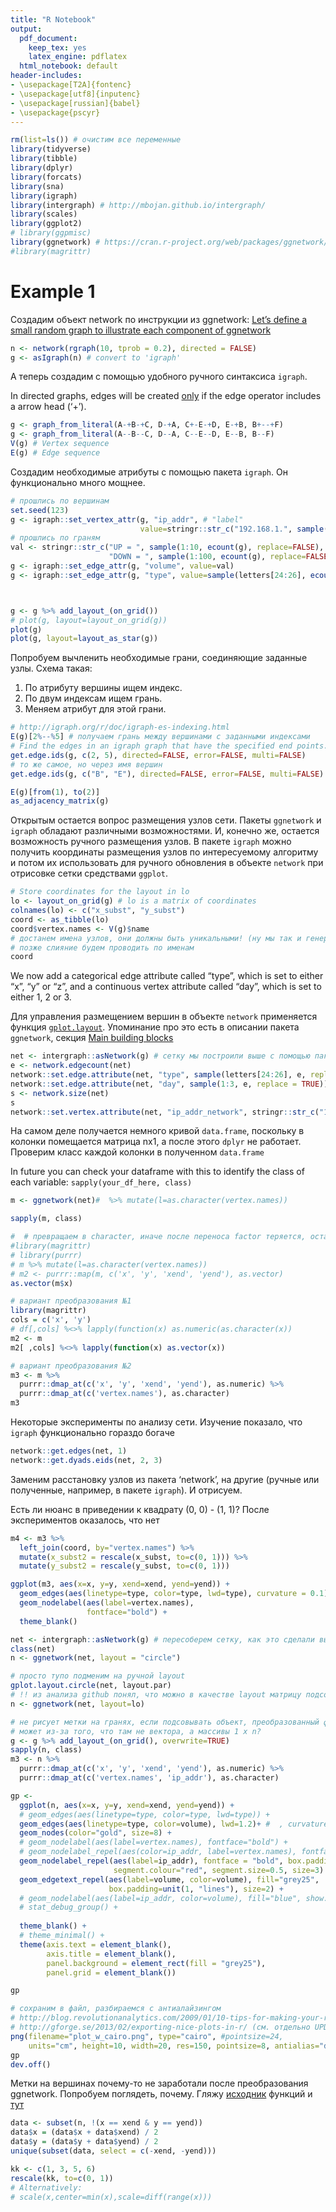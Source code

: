 ```yaml
---
title: "R Notebook"
output:
  pdf_document:
    keep_tex: yes
    latex_engine: pdflatex
  html_notebook: default
header-includes:
- \usepackage[T2A]{fontenc}
- \usepackage[utf8]{inputenc}
- \usepackage[russian]{babel}
- \usepackage{pscyr}
---
```


```r
rm(list=ls()) # очистим все переменные
library(tidyverse)
library(tibble)
library(dplyr)
library(forcats)
library(sna)
library(igraph)
library(intergraph) # http://mbojan.github.io/intergraph/
library(scales)
library(ggplot2)
# library(ggpmisc)
library(ggnetwork) # https://cran.r-project.org/web/packages/ggnetwork/vignettes/ggnetwork.html
#library(magrittr)

```

# Example 1

Создадим объект network по инструкции из ggnetwork: [Let’s define a small random graph to illustrate each component of ggnetwork](https://cran.r-project.org/web/packages/ggnetwork/vignettes/ggnetwork.html#minimal-example)
```r
n <- network(rgraph(10, tprob = 0.2), directed = FALSE)
g <- asIgraph(n) # convert to 'igraph'
```

А теперь создадим с помощью удобного ручного синтаксиса `igraph`.

In directed graphs, edges will be created [only](http://igraph.org/r/doc/graph_from_literal.html) if the edge operator includes a arrow head (‘+’).
```r
g <- graph_from_literal(A-+B-+C, D-+A, C+-E-+D, E-+B, B+--+F)
g <- graph_from_literal(A--B--C, D--A, C--E--D, E--B, B--F)
V(g) # Vertex sequence
E(g) # Edge sequence
```

Создадим необходимые атрибуты с помощью пакета `igraph`. Он функционально много мощнее.

```r
# прошлись по вершинам
set.seed(123)
g <- igraph::set_vertex_attr(g, "ip_addr", # "label"
                             value=stringr::str_c("192.168.1.", sample(1:254, vcount(g), replace=FALSE)))
# прошлись по граням
val <- stringr::str_c("UP = ", sample(1:10, ecount(g), replace=FALSE), " Мбит/с\n", 
                      "DOWN = ", sample(1:100, ecount(g), replace=FALSE), " Мбит/с")
g <- igraph::set_edge_attr(g, "volume", value=val)
g <- igraph::set_edge_attr(g, "type", value=sample(letters[24:26], ecount(g), replace=TRUE))



g <- g %>% add_layout_(on_grid())
# plot(g, layout=layout_on_grid(g))
plot(g)
plot(g, layout=layout_as_star(g))
```
Попробуем вычленить необходимые грани, соединяющие заданные узлы.
Схема такая:

1. По атрибуту вершины ищем индекс.
1. По двум индексам ищем грань.
1. Меняем атрибут для этой грани.
```r
# http://igraph.org/r/doc/igraph-es-indexing.html
E(g)[2%--%5] # получаем грань между вершинами с заданными индексами
# Find the edges in an igraph graph that have the specified end points.
get.edge.ids(g, c(2, 5), directed=FALSE, error=FALSE, multi=FALSE)
# то же самое, но через имя вершин
get.edge.ids(g, c("B", "E"), directed=FALSE, error=FALSE, multi=FALSE)

E(g)[from(1), to(2)]
as_adjacency_matrix(g)
```


Открытым остается вопрос размещения узлов сети. Пакеты `ggnetwork` и `igraph` обладают различными возможностями. И, конечно же, остается возможность ручного размещения узлов. В пакете `igraph` можно получить координаты размещения узлов по интересуемому алгоритму и потом их использовать для ручного обновления в объекте `network` при отрисовке сетки средствами `ggplot`.
```r
# Store coordinates for the layout in lo
lo <- layout_on_grid(g) # lo is a matrix of coordinates
colnames(lo) <- c("x_subst", "y_subst")
coord <- as_tibble(lo)
coord$vertex.names <- V(g)$name
# достанем имена узлов, они должны быть уникальными! (ну мы так и генерировали, по другому не получается)
# позже слияние будем проводить по именам
coord

```


We now add a categorical edge attribute called "type", which is set to either "x", "y" or "z", and a continuous vertex attribute called  "day", which is set to either 1, 2 or 3.

Для управления размещением вершин в объекте `network` применяется функция [`gplot.layout`](http://www.rdocumentation.org/packages/sna/functions/gplot.layout).
Упоминание про это есть в описании пакета `ggnetwork`, секция [Main building blocks](https://cran.r-project.org/web/packages/ggnetwork/vignettes/ggnetwork.html#more-building-blocks)
```r
net <- intergraph::asNetwork(g) # сетку мы построили выше с помощью пакета `igraph`
e <- network.edgecount(net)
network::set.edge.attribute(net, "type", sample(letters[24:26], e, replace=TRUE))
network::set.edge.attribute(net, "day", sample(1:3, e, replace = TRUE))
s <- network.size(net)
s
network::set.vertex.attribute(net, "ip_addr_network", stringr::str_c("192.168.1.", sample(1:254, s, replace=FALSE))) # or %v% Letter the vertices

```
На самом деле получается немного кривой `data.frame`, поскольку в колонки помещается матрица nx1, а после этого `dplyr` не работает. Проверим класс каждой колонки в полученном `data.frame`

In future you can check your dataframe with this to identify the class of each variable: `sapply(your_df_here, class)`
```r
m <- ggnetwork(net)#  %>% mutate(l=as.character(vertex.names))

sapply(m, class)

#  # превращаем в character, иначе после переноса factor теряется, остаются только целые числа
#library(magrittr)
# library(purrr)
# m %>% mutate(l=as.character(vertex.names))
# m2 <- purrr::map(m, c('x', 'y', 'xend', 'yend'), as.vector)
as.vector(m$x)

# вариант преобразования №1
library(magrittr)
cols = c('x', 'y')
# df[,cols] %<>% lapply(function(x) as.numeric(as.character(x))
m2 <- m
m2[ ,cols] %<>% lapply(function(x) as.vector(x))

# вариант преобразования №2
m3 <- m %>%
  purrr::dmap_at(c('x', 'y', 'xend', 'yend'), as.numeric) %>% 
  purrr::dmap_at(c('vertex.names'), as.character)
m3

```
Некоторые эксперименты по анализу сети. Изучение показало, что `igraph` функционально гораздо богаче
```r
network::get.edges(net, 1)
network::get.dyads.eids(net, 2, 3)
```



Заменим расстановку узлов из пакета 'network', на другие (ручные или полученные, например, в пакете `igraph`).
И отрисуем.

Есть ли нюанс в приведении к квадрату (0, 0) - (1, 1)? После экспериментов оказалось, что нет
```r
m4 <- m3 %>%
  left_join(coord, by="vertex.names") %>%
  mutate(x_subst2 = rescale(x_subst, to=c(0, 1))) %>%
  mutate(y_subst2 = rescale(y_subst, to=c(0, 1)))

ggplot(m3, aes(x=x, y=y, xend=xend, yend=yend)) +
  geom_edges(aes(linetype=type, color=type, lwd=type), curvature = 0.1) +
  geom_nodelabel(aes(label=vertex.names),
                 fontface="bold") +
  theme_blank()
```

```r
net <- intergraph::asNetwork(g) # пересоберем сетку, как это сделали выше
class(net)
n <- ggnetwork(net, layout = "circle")

# просто тупо подменим на ручной layout
gplot.layout.circle(net, layout.par)
# !! из анализа github понял, что можно в качестве layout матрицу подсовывать!!
n <- ggnetwork(net, layout=lo)

# не рисует метки на гранях, если подсовывать объект, преобразованный функцией ggnetwork!
# может из-за того, что там не вектора, а массивы 1 x n?
g <- g %>% add_layout_(on_grid(), overwrite=TRUE)
sapply(n, class)
m3 <- n %>%
  purrr::dmap_at(c('x', 'y', 'xend', 'yend'), as.numeric) %>% 
  purrr::dmap_at(c('vertex.names', 'ip_addr'), as.character)

gp <-
  ggplot(n, aes(x=x, y=y, xend=xend, yend=yend)) +
  # geom_edges(aes(linetype=type, color=type, lwd=type)) +
  geom_edges(aes(linetype=type, color=volume), lwd=1.2)+ #  , curvature = 0.1) +
  geom_nodes(color="gold", size=8) +
  # geom_nodelabel(aes(label=vertex.names), fontface="bold") +
  # geom_nodelabel_repel(aes(color=ip_addr, label=vertex.names), fontface = "bold", box.padding=unit(2, "lines")) +
  geom_nodelabel_repel(aes(label=ip_addr), fontface = "bold", box.padding=unit(2, "lines"), 
                       segment.colour="red", segment.size=0.5, size=3) +
  geom_edgetext_repel(aes(label=volume, color=volume), fill="grey25",
                      box.padding=unit(1, "lines"), size=2) +
  # geom_nodelabel(aes(label=ip_addr, color=volume), fill="blue", show.legend=TRUE) +
  # stat_debug_group() +
  
  theme_blank() +
  # theme_minimal() +
  theme(axis.text = element_blank(),
        axis.title = element_blank(),
        panel.background = element_rect(fill = "grey25"),
        panel.grid = element_blank())

gp

# сохраним в файл, разбираемся с антиалайзингом
# http://blog.revolutionanalytics.com/2009/01/10-tips-for-making-your-r-graphics-look-their-best.html
# http://gforge.se/2013/02/exporting-nice-plots-in-r/ (см. отдельно UPDATE и "lines and text anti-aliased - not fills/polygons")
png(filename="plot_w_cairo.png", type="cairo", #pointsize=24, 
    units="cm", height=10, width=20, res=150, pointsize=8, antialias="default")
gp
dev.off()
```
Метки на вершинах почему-то не заработали после преобразования ggnetwork. Попробуем поглядеть, почему.
Гляжу [исходник](https://github.com/briatte/ggnetwork/blob/master/R/geom-edges.R) функций
и [тут](https://github.com/briatte/ggnetwork/blob/master/R/geom-nodes.R)
```r

data <- subset(n, !(x == xend & y == yend))
data$x = (data$x + data$xend) / 2
data$y = (data$y + data$yend) / 2
unique(subset(data, select = c(-xend, -yend)))

```



```r
kk <- c(1, 3, 5, 6)
rescale(kk, to=c(0, 1))
# Alternatively:
# scale(x,center=min(x),scale=diff(range(x)))
```

